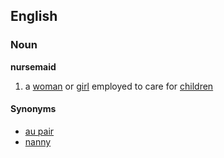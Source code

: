 == English ==
=== Noun ===
'''nursemaid'''
# a [[woman]] or [[girl]] employed to care for [[children]]

==== Synonyms ====
*[[au pair]]
*[[nanny]]